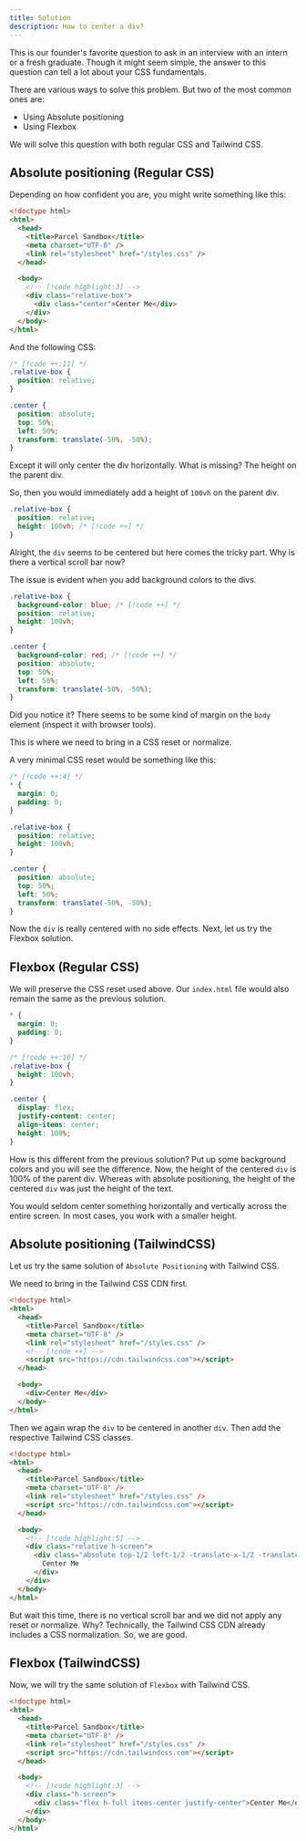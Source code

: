 ```yaml
---
title: Solution
description: How to center a div?
---
```


<VideoEmbed
  id="7xdEAxysc9E"
  title="Can you center a div? | CSS Coding | Easy Practice Question | Frontend Hire"
/>

<Callout>
  This is our founder's favorite question to ask in an interview with an intern
  or a fresh graduate. Though it might seem simple, the answer to this question
  can tell a lot about your CSS fundamentals.
</Callout>

There are various ways to solve this problem. But two of the most common ones are:

- Using Absolute positioning
- Using Flexbox

We will solve this question with both regular CSS and Tailwind CSS.

## Absolute positioning (Regular CSS)

Depending on how confident you are, you might write something like this:

```html title="index.html"
<!doctype html>
<html>
  <head>
    <title>Parcel Sandbox</title>
    <meta charset="UTF-8" />
    <link rel="stylesheet" href="/styles.css" />
  </head>

  <body>
    <!-- [!code highlight:3] -->
    <div class="relative-box">
      <div class="center">Center Me</div>
    </div>
  </body>
</html>
```

And the following CSS:

```css title="styles.css"
/* [!code ++:11] */
.relative-box {
  position: relative;
}

.center {
  position: absolute;
  top: 50%;
  left: 50%;
  transform: translate(-50%, -50%);
}
```

Except it will only center the div horizontally. What is missing? The height on the parent div.

So, then you would immediately add a height of `100vh` on the parent div.

```css title="styles.css"
.relative-box {
  position: relative;
  height: 100vh; /* [!code ++] */
}
```

Alright, the `div` seems to be centered but here comes the tricky part. Why is there a vertical scroll bar now?

The issue is evident when you add background colors to the divs.

```css title="styles.css"
.relative-box {
  background-color: blue; /* [!code ++] */
  position: relative;
  height: 100vh;
}

.center {
  background-color: red; /* [!code ++] */
  position: absolute;
  top: 50%;
  left: 50%;
  transform: translate(-50%, -50%);
}
```

Did you notice it? There seems to be some kind of margin on the `body` element (inspect it with browser tools).

This is where we need to bring in a CSS reset or normalize.

A very minimal CSS reset would be something like this:

```css title="styles.css"
/* [!code ++:4] */
* {
  margin: 0;
  padding: 0;
}

.relative-box {
  position: relative;
  height: 100vh;
}

.center {
  position: absolute;
  top: 50%;
  left: 50%;
  transform: translate(-50%, -50%);
}
```

Now the `div` is really centered with no side effects. Next, let us try the Flexbox solution.

## Flexbox (Regular CSS)

We will preserve the CSS reset used above. Our `index.html` file would also remain the same as the previous solution.

```css title="styles.css"
* {
  margin: 0;
  padding: 0;
}

/* [!code ++:10] */
.relative-box {
  height: 100vh;
}

.center {
  display: flex;
  justify-content: center;
  align-items: center;
  height: 100%;
}
```

How is this different from the previous solution? Put up some background colors and you will see the difference. Now, the height of the centered `div` is 100% of the parent div. Whereas with absolute positioning, the height of the centered `div` was just the height of the text.

<Callout>
  You would seldom center something horizontally and vertically across the
  entire screen. In most cases, you work with a smaller height.
</Callout>

## Absolute positioning (TailwindCSS)

Let us try the same solution of `Absolute Positioning` with Tailwind CSS.

We need to bring in the Tailwind CSS CDN first.

```html title="index.html"
<!doctype html>
<html>
  <head>
    <title>Parcel Sandbox</title>
    <meta charset="UTF-8" />
    <link rel="stylesheet" href="/styles.css" />
    <!-- [!code ++] -->
    <script src="https://cdn.tailwindcss.com"></script>
  </head>

  <body>
    <div>Center Me</div>
  </body>
</html>
```

Then we again wrap the `div` to be centered in another `div`. Then add the respective Tailwind CSS classes.

```html title="index.html"
<!doctype html>
<html>
  <head>
    <title>Parcel Sandbox</title>
    <meta charset="UTF-8" />
    <link rel="stylesheet" href="/styles.css" />
    <script src="https://cdn.tailwindcss.com"></script>
  </head>

  <body>
    <!-- [!code highlight:5] -->
    <div class="relative h-screen">
      <div class="absolute top-1/2 left-1/2 -translate-x-1/2 -translate-y-1/2">
        Center Me
      </div>
    </div>
  </body>
</html>
```

But wait this time, there is no vertical scroll bar and we did not apply any reset or normalize. Why? Technically, the Tailwind CSS CDN already includes a CSS normalization. So, we are good.

## Flexbox (TailwindCSS)

Now, we will try the same solution of `Flexbox` with Tailwind CSS.

```html title="index.html"
<!doctype html>
<html>
  <head>
    <title>Parcel Sandbox</title>
    <meta charset="UTF-8" />
    <link rel="stylesheet" href="/styles.css" />
    <script src="https://cdn.tailwindcss.com"></script>
  </head>

  <body>
    <!-- [!code highlight:3] -->
    <div class="h-screen">
      <div class="flex h-full items-center justify-center">Center Me</div>
    </div>
  </body>
</html>
```
